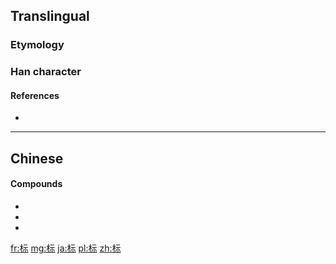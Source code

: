{{also|標}}
==Translingual==

===Etymology===
{{Han simp|標|f=票|t=示}}

===Han character===
{{Han char|rn=75|rad=木|as=05|sn=9|four=|canj=木一一火 (DMMF)|ids=⿰[[木]][[示]]}}

====References====
* {{Han ref|kx=0521.121|hdz=21176.080|uh=6807|ud=26631}}

----

==Chinese==
{{zh-see|標}}

====Compounds====
* {{l|cmn|标记|tr=biāojì}}
* {{l|cmn|标牌|tr=biāopái}}
* {{l|cmn|贴标机|tr=tiēbiāojī}}

[[fr:标]]
[[mg:标]]
[[ja:标]]
[[pl:标]]
[[zh:标]]